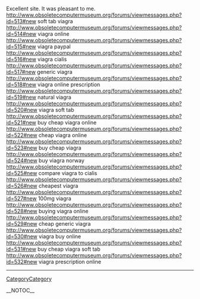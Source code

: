 Excellent site. It was pleasant to me. http://www.obsoletecomputermuseum.org/forums/viewmessages.php?id=513#new soft tab viagra
http://www.obsoletecomputermuseum.org/forums/viewmessages.php?id=514#new viagra online
http://www.obsoletecomputermuseum.org/forums/viewmessages.php?id=515#new viagra paypal
http://www.obsoletecomputermuseum.org/forums/viewmessages.php?id=516#new viagra cialis
http://www.obsoletecomputermuseum.org/forums/viewmessages.php?id=517#new generic viagra
http://www.obsoletecomputermuseum.org/forums/viewmessages.php?id=518#new viagra online prescription
http://www.obsoletecomputermuseum.org/forums/viewmessages.php?id=519#new natural viagra
http://www.obsoletecomputermuseum.org/forums/viewmessages.php?id=520#new viagra soft tab
http://www.obsoletecomputermuseum.org/forums/viewmessages.php?id=521#new buy cheap viagra online
http://www.obsoletecomputermuseum.org/forums/viewmessages.php?id=522#new cheap viagra online
http://www.obsoletecomputermuseum.org/forums/viewmessages.php?id=523#new buy cheap viagra
http://www.obsoletecomputermuseum.org/forums/viewmessages.php?id=524#new buy viagra norway
http://www.obsoletecomputermuseum.org/forums/viewmessages.php?id=525#new compare viagra to cialis
http://www.obsoletecomputermuseum.org/forums/viewmessages.php?id=526#new cheapest viagra
http://www.obsoletecomputermuseum.org/forums/viewmessages.php?id=527#new 100mg viagra
http://www.obsoletecomputermuseum.org/forums/viewmessages.php?id=528#new buying viagra online
http://www.obsoletecomputermuseum.org/forums/viewmessages.php?id=529#new cheap generic viagra
http://www.obsoletecomputermuseum.org/forums/viewmessages.php?id=530#new viagra buy online
http://www.obsoletecomputermuseum.org/forums/viewmessages.php?id=531#new buy cheap viagra soft tab
http://www.obsoletecomputermuseum.org/forums/viewmessages.php?id=532#new viagra prescription online
----
[[CategoryCategory]]

__NOTOC__